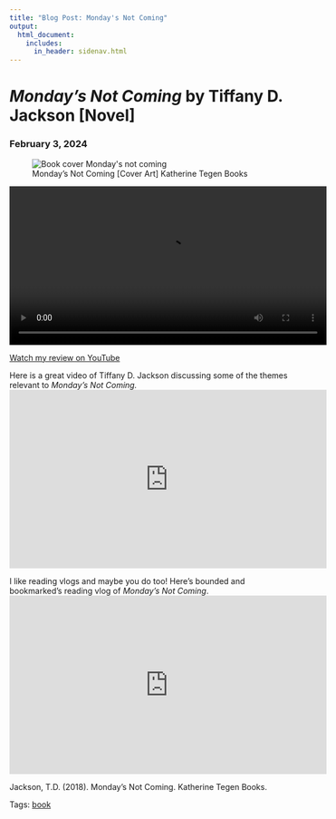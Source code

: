 ```yaml
---
title: "Blog Post: Monday's Not Coming"
output: 
  html_document:
    includes:
      in_header: sidenav.html
---
```


<!-- Page content -->
<div class="main">
<div class="card">
# <em> Monday's Not Coming </em> by Tiffany D. Jackson [Novel]
### February 3, 2024

<figure>
<img class="cover" src="./media/cover-mondays_not_coming.jpg" alt="Book cover Monday's not coming">
<figcaption>Monday's Not Coming [Cover Art] Katherine Tegen Books</figcaption>
</figure>

<video width="560" controls>
  <source src="./media/monday.mp4" type="video/mp4">
</video>
[Watch my review on YouTube](https://youtu.be/RwhE1yy-o_A)

Here is a great video of Tiffany D. Jackson discussing some of the themes relevant to *Monday's Not Coming.*
<iframe width="560" height="315" src="https://www.youtube.com/embed/jkJmGC2QHPg?si=BCKwGfQ4gwuTWtc3" title="YouTube video player" frameborder="0" allow="accelerometer; autoplay; clipboard-write; encrypted-media; gyroscope; picture-in-picture; web-share" allowfullscreen></iframe>

I like reading vlogs and maybe you do too! Here's bounded and bookmarked's reading vlog of *Monday's Not Coming*.
<iframe width="560" height="315" src="https://www.youtube.com/embed/Wxcc_ybA3Ps?si=v13Xm18CaucBGP3_" title="YouTube video player" frameborder="0" allow="accelerometer; autoplay; clipboard-write; encrypted-media; gyroscope; picture-in-picture; web-share" allowfullscreen></iframe>

Jackson, T.D. (2018). Monday’s Not Coming. Katherine Tegen Books.

Tags: <a href="tags-book.html">book</a> 

</div>
</div>
